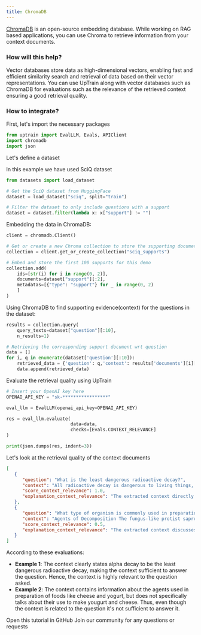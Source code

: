 ```yaml
---
title: ChromaDB
---
```

[ChromaDB](https://www.trychroma.com/) is an open-source embedding database. While working on RAG based applications, you can use Chroma to retrieve information from your context documents.

### How will this help?

Vector databases store data as high-dimensional vectors, enabling fast and efficient similarity search and retrieval of data based on their vector representations.
You can use UpTrain along with vector databases such as ChromaDB for evaluations such as the relevance of the retrieved context ensuring a good retrieval quality.

### How to integrate?

First, let's import the necessary packages

```python
from uptrain import EvalLLM, Evals, APIClient
import chromadb
import json
```

Let's define a dataset

<Info>In this example we have used SciQ dataset</Info>

```python
from datasets import load_dataset

# Get the SciQ dataset from HuggingFace
dataset = load_dataset("sciq", split="train")     

# Filter the dataset to only include questions with a support
dataset = dataset.filter(lambda x: x["support"] != "")    
```

Embedding the data in ChromaDB:

```python
client = chromadb.Client()

# Get or create a new Chroma collection to store the supporting documets.
collection = client.get_or_create_collection("sciq_supports")     

# Embed and store the first 100 supports for this demo
collection.add(     
    ids=[str(i) for i in range(0, 2)],  
    documents=dataset["support"][:2],
    metadatas=[{"type": "support"} for _ in range(0, 2)
    ]
)
```

Using ChromaDB to find supporting evidence(context) for the questions in the dataset:

```python
results = collection.query(
    query_texts=dataset["question"][:10],
    n_results=1)

# Retrieving the corresponding support document wrt question
data = []
for i, q in enumerate(dataset['question'][:10]):      
    retrieved_data = {'question': q,'context': results['documents'][i][0]}
    data.append(retrieved_data)
```

Evaluate the retrieval quality using UpTrain

```python
# Insert your OpenAI key here
OPENAI_API_KEY = "sk-*****************"  

eval_llm = EvalLLM(openai_api_key=OPENAI_API_KEY)

res = eval_llm.evaluate(
                        data=data,
                        checks=[Evals.CONTEXT_RELEVANCE]
)

print(json.dumps(res, indent=3))
```


Let's look at the retrieval quality of the context documents
```json
[
   {
      "question": "What is the least dangerous radioactive decay?",
      "context": "All radioactive decay is dangerous to living things, but alpha decay is the least dangerous.",
      "score_context_relevance": 1.0,
      "explanation_context_relevance": "The extracted context directly addresses the question by stating that alpha decay is the least dangerous form of radioactive decay. Therefore, the selected choice is (A)"
   },
   {
      "question": "What type of organism is commonly used in preparation of foods such as cheese and yogurt?",
      "context": "Agents of Decomposition The fungus-like protist saprobes are specialized to absorb nutrients from nonliving organic matter, such as dead organisms or their wastes. For instance, many types of oomycetes grow on dead animals or algae. Saprobic protists have the essential function of returning inorganic nutrients to the soil and water. This process allows for new plant growth, which in turn generates sustenance for other organisms along the food chain. Indeed, without saprobe species, such as protists, fungi, and bacteria, life would cease to exist as all organic carbon became \u201ctied up\u201d in dead organisms.",
      "score_context_relevance": 0.5,
      "explanation_context_relevance": "The extracted context discusses saprobe species, including protists, fungi, and bacteria, which are specialized to absorb nutrients from nonliving organic matter. While the context does not directly mention the use of these organisms in food preparation, it provides relevant information about the types of organisms involved in nutrient absorption from nonliving organic matter. Therefore, the extracted context can give some relevant answer for the given question but can't answer it completely. Hence, the selected choice is (B)"
   }
]
```

According to these evaluations:
* **Example 1**: The context clearly states alpha decay to be the least dangerous radioactive decay, making the context sufficient to answer the question. Hence, the context is highly relevant to the question asked.
* **Example 2**: The context contains information about the agents used in preparation of foods like cheese and yogurt, but does not specifically talks about their use to make yougurt and cheese. Thus, even though the context is related to the question it's not sufficient to answer it.

<CardGroup cols={2}>
  <Card
    title="Tutorial"
    href="https://github.com/uptrain-ai/uptrain/blob/main/examples/integrations/vector_db/chroma.ipynb"
    icon="github"
    color="#808080"
  >
    Open this tutorial in GitHub
  </Card>
  <Card
    title="Have Questions?"
    href="https://join.slack.com/t/uptraincommunity/shared_invite/zt-1yih3aojn-CEoR_gAh6PDSknhFmuaJeg"
    icon="slack"
    color="#808080"
  >
    Join our community for any questions or requests
  </Card>
</CardGroup>


